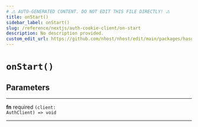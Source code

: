 ```yaml
---
# ⚠️ AUTO-GENERATED CONTENT. DO NOT EDIT THIS FILE DIRECTLY! ⚠️
title: onStart()
sidebar_label: onStart()
slug: /reference/nextjs/auth-cookie-client/on-start
description: No description provided.
custom_edit_url: https://github.com/nhost/nhost/edit/main/packages/hasura-auth-js/src/internal-client.ts#L74
---
```


# `onStart()`

## Parameters

---

**<span className="parameter-name">fn</span>** <span className="optional-status">required</span> <code>(client: AuthClient) =&gt; void</code>

---
